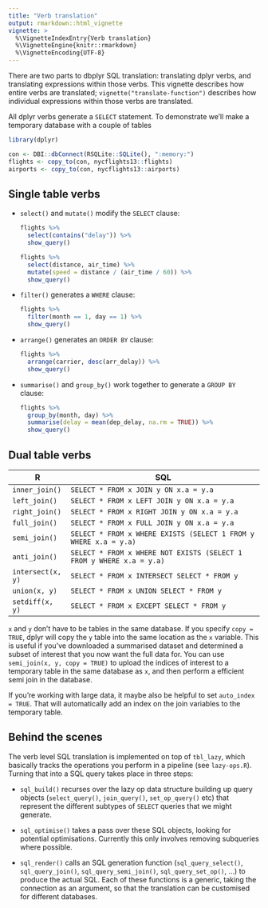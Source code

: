 ```yaml
---
title: "Verb translation"
output: rmarkdown::html_vignette
vignette: >
  %\VignetteIndexEntry{Verb translation}
  %\VignetteEngine{knitr::rmarkdown}
  %\VignetteEncoding{UTF-8}
---
```



There are two parts to dbplyr SQL translation: translating dplyr verbs, and translating expressions within those verbs. This vignette describes how entire verbs are translated; `vignette("translate-function")` describes how individual expressions within those verbs are translated.

All dplyr verbs generate a `SELECT` statement. To demonstrate we'll make a temporary database with a couple of tables

```r
library(dplyr)

con <- DBI::dbConnect(RSQLite::SQLite(), ":memory:")
flights <- copy_to(con, nycflights13::flights)
airports <- copy_to(con, nycflights13::airports)
```

## Single table verbs

*  `select()` and `mutate()` modify the `SELECT` clause:

    ```r
    flights %>%
      select(contains("delay")) %>%
      show_query()
    
    flights %>%
      select(distance, air_time) %>%  
      mutate(speed = distance / (air_time / 60)) %>%
      show_query()
    ```
    
*  `filter()` generates a `WHERE` clause:
    
    ```r
    flights %>% 
      filter(month == 1, day == 1) %>%
      show_query()
    ```

*  `arrange()` generates an `ORDER BY` clause:

    ```r
    flights %>% 
      arrange(carrier, desc(arr_delay)) %>%
      show_query()
    ```

*  `summarise()` and `group_by()` work together to generate a `GROUP BY` clause:

    ```r
    flights %>%
      group_by(month, day) %>%
      summarise(delay = mean(dep_delay, na.rm = TRUE)) %>%
      show_query()
    ```

## Dual table verbs

| R                | SQL
|------------------|------------------------------------------------------------
| `inner_join()`   | `SELECT * FROM x JOIN y ON x.a = y.a`
| `left_join()`    | `SELECT * FROM x LEFT JOIN y ON x.a = y.a`
| `right_join()`   | `SELECT * FROM x RIGHT JOIN y ON x.a = y.a`
| `full_join()`    | `SELECT * FROM x FULL JOIN y ON x.a = y.a`
| `semi_join()`    | `SELECT * FROM x WHERE EXISTS (SELECT 1 FROM y WHERE x.a = y.a)`
| `anti_join()`    | `SELECT * FROM x WHERE NOT EXISTS (SELECT 1 FROM y WHERE x.a = y.a)`
| `intersect(x, y)`| `SELECT * FROM x INTERSECT SELECT * FROM y`
| `union(x, y)`    | `SELECT * FROM x UNION SELECT * FROM y`
| `setdiff(x, y)`  | `SELECT * FROM x EXCEPT SELECT * FROM y`

`x` and `y` don't have to be tables in the same database. If you specify `copy = TRUE`, dplyr will copy the `y` table into the same location as the `x` variable. This is useful if you've downloaded a summarised dataset and determined a subset of interest that you now want the full data for. You can use `semi_join(x, y, copy = TRUE)` to upload the indices of interest to a temporary table in the same database as `x`, and then perform a efficient semi join in the database. 

If you're working with large data, it maybe also be helpful to set `auto_index = TRUE`. That will automatically add an index on the join variables to the temporary table.

## Behind the scenes

The verb level SQL translation is implemented on top of `tbl_lazy`, which basically tracks the operations you perform in a pipeline (see `lazy-ops.R`). Turning that into a SQL query takes place in three steps:

* `sql_build()` recurses over the lazy op data structure building up query 
  objects (`select_query()`, `join_query()`, `set_op_query()` etc) 
  that represent the different subtypes of `SELECT` queries that we might
  generate.

* `sql_optimise()` takes a pass over these SQL objects, looking for potential
  optimisations. Currently this only involves removing subqueries where
  possible.

* `sql_render()` calls an SQL generation function (`sql_query_select()`,
  `sql_query_join()`, `sql_query_semi_join()`, `sql_query_set_op()`, ...)
  to produce the actual SQL. Each of these functions is a generic, taking 
  the connection as an argument, so that the translation can be customised 
  for different databases.
